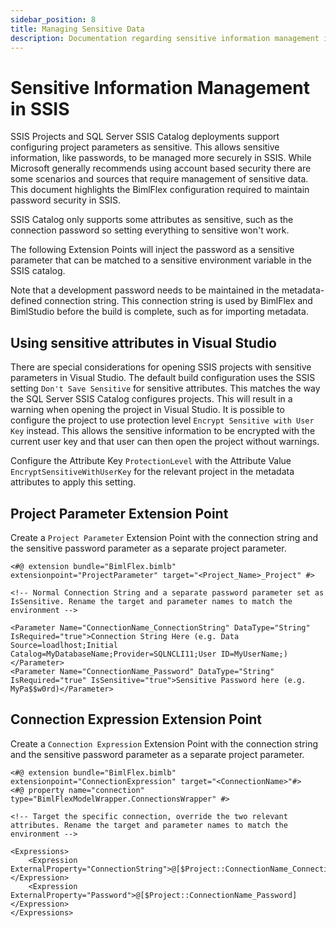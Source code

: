 ---
sidebar_position: 8
title: Managing Sensitive Data
description: Documentation regarding sensitive information management in SSIS, Visual Studio, and extension points
---
<head>
  <meta name="varigenceProduct" content="BimlFlex"></meta>
  <meta name="varigenceArticleType" content="Walkthrough"></meta>
</head>

# Sensitive Information Management in SSIS

SSIS Projects and SQL Server SSIS Catalog deployments support configuring project parameters as sensitive. This allows sensitive information, like passwords, to be managed more securely in SSIS. While Microsoft generally recommends using account based security there are some scenarios and sources that require management of sensitive data. This document highlights the BimlFlex configuration required to maintain password security in SSIS.

SSIS Catalog only supports some attributes as sensitive, such as the connection password so setting everything to sensitive won't work.

The following Extension Points will inject the password as a sensitive parameter that can be matched to a sensitive environment variable in the SSIS catalog.

Note that a development password needs to be maintained in the metadata-defined connection string. This connection string is used by BimlFlex and BimlStudio before the build is complete, such as for importing metadata.

## Using sensitive attributes in Visual Studio

There are special considerations for opening SSIS projects with sensitive parameters in Visual Studio. The default build configuration uses the SSIS setting `Don't Save Sensitive` for sensitive attributes. This matches the way the SQL Server SSIS Catalog configures projects. This will result in a warning when opening the project in Visual Studio. It is possible to configure the project to use protection level `Encrypt Sensitive with User Key` instead. This allows the sensitive information to be encrypted with the current user key and that user can then open the project without warnings.

Configure the Attribute Key `ProtectionLevel` with the Attribute Value `EncryptSensitiveWithUserKey` for the relevant project in the metadata attributes to apply this setting.

## Project Parameter Extension Point

Create a `Project Parameter` Extension Point with the connection string and the sensitive password parameter as a separate project parameter.

```biml
<#@ extension bundle="BimlFlex.bimlb" extensionpoint="ProjectParameter" target="<Project_Name>_Project" #>

<!-- Normal Connection String and a separate password parameter set as IsSensitive. Rename the target and parameter names to match the environment -->

<Parameter Name="ConnectionName_ConnectionString" DataType="String" IsRequired="true">Connection String Here (e.g. Data Source=loadlhost;Initial Catalog=MyDatabaseName;Provider=SQLNCLI11;User ID=MyUserName;)</Parameter>
<Parameter Name="ConnectionName_Password" DataType="String" IsRequired="true" IsSensitive="true">Sensitive Password here (e.g. MyPa$$w0rd)</Parameter>
```

## Connection Expression Extension Point

Create a `Connection Expression` Extension Point with the connection string and the sensitive password parameter as a separate project parameter.

```biml
<#@ extension bundle="BimlFlex.bimlb" extensionpoint="ConnectionExpression" target="<ConnectionName>"#>
<#@ property name="connection" type="BimlFlexModelWrapper.ConnectionsWrapper" #>

<!-- Target the specific connection, override the two relevant attributes. Rename the target and parameter names to match the environment -->

<Expressions>
    <Expression ExternalProperty="ConnectionString">@[$Project::ConnectionName_ConnectionString]</Expression>
    <Expression ExternalProperty="Password">@[$Project::ConnectionName_Password]</Expression>
</Expressions>
```
